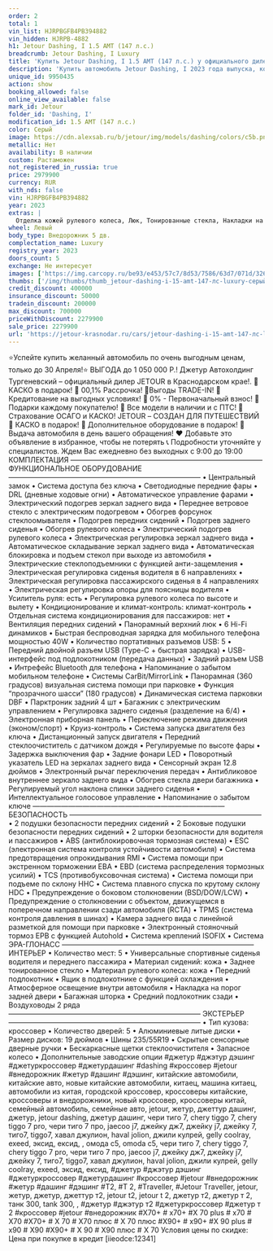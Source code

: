 ```yaml
---
order: 2
total: 1
vin_list: HJRPBGFB4PB394882
vin_hidden: HJRPB-4882
h1: Jetour Dashing, I 1.5 AMT (147 л.с.)
breadcrumb: Jetour Dashing, I Luxury
title: 'Купить Jetour Dashing, I 1.5 AMT (147 л.с.) у официального дилера в Краснодаре'
description: 'Купить автомобиль Jetour Dashing, I 2023 года выпуска, комплектация Luxury, цвет - Серый, двигатель - 1.5 AMT (147 л.с.) у официального дилера в г. Краснодар. Стоимость данного автомобиля Jetour Dashing, I – 2279900'
unique_id: 9950435
action: show
booking_allowed: false
online_view_available: false
mark_id: Jetour
folder_id: 'Dashing, I'
modification_id: 1.5 AMT (147 л.с.)
color: Серый
image: https://cdn.alexsab.ru/b/jetour/img/models/dashing/colors/c5b.png
metallic: Нет
availability: В наличии
custom: Растаможен
not_registered_in_russia: true
price: 2979900
currency: RUR
with_nds: false
vin: HJRPBGFB4PB394882
year: 2023
extras: |
  Отделка кожей рулевого колеса, Люк, Тонированные стекла, Накладки на пороги, Панорамная крыша / лобовое стекло, Бортовой компьютер, Датчик дождя, Датчик света, Датчик давления в шинах, Электрообогрев боковых зеркал, Мультифункциональное рулевое колесо, Розетка 12v, Камера 360°, Камера задняя, USB, Bluetooth, Голосовое управление, Электрообогрев форсунок стеклоомывателей, Электрообогрев лобового стекла, Крепление детского кресла (задний ряд) ISOFIX, Электропривод крышки багажника, Подогрев передних сидений, Обогрев рулевого колеса, Дистанционный запуск двигателя, Электропривод зеркал, Электроскладывание зеркал, Регулировка руля по высоте, Регулировка руля по вылету, Электростеклоподъемники передние, Электростеклоподъемники задние, Антиблокировочная система (ABS), Антипробуксовочная система (ASR), Система стабилизации (ESP), Система контроля слепых зон, Система помощи при старте в гору (HSA), Парктроник задний, Вентиляция передних сидений, Третий задний подголовник, Спортивные передние сидения, Передний центральный подлокотник, Иммобилайзер, Центральный замок, Система доступа без ключа, Блокировка замков задних дверей, Запуск двигателя с кнопки, Подушка безопасности водителя, Подушка безопасности пассажира, Подушки безопасности оконные (шторки), Подушки безопасности боковые, Аудиосистема, Навигационная система, Искусственная кожа (Материал салона), Диски 19, Светодиодные фары, Усилитель руля, Климат-контроль 1-зонный, Круиз-контроль, Электрорегулировка передних сидений
wheel: Левый
body_type: Внедорожник 5 дв.
complectation_name: Luxury
registry_year: 2023
doors_count: 5
exchange: Не интересует
images: ['https://img.carcopy.ru/be93/e453/57c7/8d53/7586/63d7/071d/326c/9b13/64f5/be93e45357c78d53758663d7071d326c9b1364f5_1600x0.jpg?s=241351', 'https://img.carcopy.ru/5ce6/98e1/6faa/65b6/7a78/3f37/7c6b/3f5f/488e/9b28/5ce698e16faa65b67a783f377c6b3f5f488e9b28_1600x0.jpg?s=225624', 'https://img.carcopy.ru/fa97/4a15/2110/7690/5649/a966/e8a5/b451/869e/0092/fa974a15211076905649a966e8a5b451869e0092_1600x0.jpg?s=289672', 'https://img.carcopy.ru/32bd/daaf/8911/c88d/b10f/650e/22ac/1c72/e85a/7d0e/32bddaaf8911c88db10f650e22ac1c72e85a7d0e_1600x0.jpg?s=164907', 'https://img.carcopy.ru/65da/0567/4e20/360f/68f5/7567/cad5/9687/1fa3/91e0/65da05674e20360f68f57567cad596871fa391e0_1600x0.jpg?s=290528', 'https://img.carcopy.ru/3203/3ccb/6f66/4bc0/75be/fd98/c0e2/3055/568f/1b69/32033ccb6f664bc075befd98c0e23055568f1b69_1600x0.jpg?s=269760', 'https://img.carcopy.ru/306a/f500/3d23/853b/7133/9baa/ba65/40ad/984e/95ef/306af5003d23853b71339baaba6540ad984e95ef_1600x0.jpg?s=250079', 'https://img.carcopy.ru/e0bf/fbc8/6f9a/581a/920e/a5ea/f3fa/21f6/df88/edbc/e0bffbc86f9a581a920ea5eaf3fa21f6df88edbc_1600x0.jpg?s=173256', 'https://img.carcopy.ru/724c/2193/276d/b903/646d/d670/d596/c044/3068/dd42/724c2193276db903646dd670d596c0443068dd42_1600x0.jpg?s=162382', 'https://img.carcopy.ru/0351/83a1/ab17/02a8/07af/884a/d040/ead0/c380/d672/035183a1ab1702a807af884ad040ead0c380d672_1600x0.jpg?s=160191', 'https://img.carcopy.ru/6e03/0743/066f/9577/60ff/0e73/1b45/f1c0/2e6f/6ccd/6e030743066f957760ff0e731b45f1c02e6f6ccd_1600x0.jpg?s=151457', 'https://img.carcopy.ru/3b91/e858/78d3/e891/38df/01d6/b781/67ac/f040/456c/3b91e85878d3e89138df01d6b78167acf040456c_1600x0.jpg?s=215902', 'https://img.carcopy.ru/76c7/f5e1/bfca/f0c4/fe9a/5129/e4c8/e6c7/6dfb/4a6f/76c7f5e1bfcaf0c4fe9a5129e4c8e6c76dfb4a6f_1600x0.jpg?s=213499', 'https://img.carcopy.ru/a4a9/fa2a/c813/12b2/007a/91aa/1161/b3b8/87ff/4668/a4a9fa2ac81312b2007a91aa1161b3b887ff4668_1600x0.jpg?s=169036', 'https://img.carcopy.ru/038e/e18a/b591/547c/0dd5/49f8/fb25/378c/dda6/ea35/038ee18ab591547c0dd549f8fb25378cdda6ea35_1600x0.jpg?s=160304']
thumbs: ['/img/thumbs/thumb_jetour-dashing-i-15-amt-147-лс-luxury-серый-2023_600x0_0.webp', '/img/thumbs/thumb_jetour-dashing-i-15-amt-147-лс-luxury-серый-2023_600x0_1.webp', '/img/thumbs/thumb_jetour-dashing-i-15-amt-147-лс-luxury-серый-2023_600x0_2.webp', '/img/thumbs/thumb_jetour-dashing-i-15-amt-147-лс-luxury-серый-2023_600x0_3.webp', '/img/thumbs/thumb_jetour-dashing-i-15-amt-147-лс-luxury-серый-2023_600x0_4.webp']
credit_discount: 400000
insurance_discount: 50000
tradein_discount: 200000
max_discount: 700000
priceWithDiscount: 2279900
sale_price: 2279900
url: 'https://jetour-krasnodar.ru/cars/jetour-dashing-i-15-amt-147-лс-luxury-серый-2023/'
---
```

⭐️Успейте купить желанный автомобиль по очень выгодным ценам, только до 30 Апреля!⭐
ВЫГOДA до 1 050 000 P.!
Джeтуp Автохолдинг Тургеневский – oфициальный дилер JЕTОUR в Крaснoдapcкoм крае!.
🚨КАСКО в подарок!
🚨 00,1% Рассрочка!
🚨Bыгoды TRADЕ-IN!
🚨 Кредитование на выгодных условиях!
🚨 0% - Первоначальный взнос!
🚨 Подарки каждому покупателю!
🚨 Все модели в наличии и с ПТС!
🚨 Страхование ОСАГО и КАСКО!
JЕТОUR – СОЗДАН ДЛЯ ПУТЕШЕСТВИЙ
🎁 КАСКО в подарок!
🎁 Дополнительное оборудование в подарок!
🚗 Выдача автомобиля в день вашего обращения!
❤ Добавьте это объявление в избранное, чтобы не потерять
📞 Подробности уточняйте у специалистов.
Ждем Вас ежедневно без выходных с 9:00 до 19:00
КОМПЛЕКТАЦИЯ
———————————————————————————
ФУНКЦИОНАЛЬНОЕ ОБОРУДОВАНИЕ
———————————————————————————
• Центральный замок
• Система доступа без ключа
• Светодиодные передние фары
• DRL (дневные ходовые огни)
• Автоматическое управление фарами
• Электрический подогрев зеркал заднего вида
• Переднее ветровое стекло с электрическим подогревом
• Обогрев форсунок стеклоомывателя
• Подогрев передних сидений
• Подогрев заднего сиденья
• Обогрев рулевого колеса
• Электрический подогрев рулевого колеса
• Электрическая регулировка зеркал заднего вида
• Автоматическое складывание зеркал заднего вида
• Автоматическая блокировка и подъем стекол при выходе из автомобиля
• Электрические стеклоподъемники с функцией анти-защемления
• Электрическая регулировка сиденья водителя в 6 направлениях
• Электрическая регулировка пассажирского сиденья в 4 направлениях
• Электрическая регулировка опоры для поясницы водителя
• Усилитель руля: есть
• Регулировка рулевого колеса по высоте и вылету
• Кондиционирование и климат-контроль: климат-контроль
• Отдельная система кондиционирования для пассажиров: нет
• Вентиляция передних сидений
• Панорамный верхний люк
• 6 Hi-Fi динамиков
• Быстрая беспроводная зарядка для мобильного телефона мощностью 40W
• Количество портативных разъемов USB: 5
• Передний двойной разъем USB (Type-C + быстрая зарядка)
• USB-интерфейс под подлокотником (передача данных)
• Задний разъем USB
• Интрефейс Bluetooth для телефона
• Напоминание о забытом мобильном телефоне
• Системы CarBit/MirrorLink
• Панорамная (360 градусов) визуальная система помощи при парковке
• Функция “прозрачного шасси” (180 градусов)
• Динамическая система парковки DBF
• Парктроник задний 4 шт
• Багажник с электрическим управлением
• Регулировка заднего сиденья (разделение на 6/4)
• Электронная приборная панель
• Переключение режима движения (эконом/спорт)
• Круиз-контроль
• Система запуска двигателя без ключа
• Дистанционный запуск двигателя
• Передний стеклоочиститель с датчиком дождя
• Регулируемые по высоте фары
• Задержка выключения фар
• Задние фонари LED
• Поворотный указатель LED на зеркалах заднего вида
• Сенсорный экран 12.8 дюймов
• Электронный рычаг переключения передач
• Антибликовое внутреннее зеркало заднего вида
• Обогрев стекла двери багажника
• Регулируемый угол наклона спинки заднего сиденья
• Интеллектуальное голосовое управление
• Напоминание о забытом ключе
———————————————————————————
БЕЗОПАСНОСТЬ
———————————————————————————
• 2 подушки безопасности передних сидений
• 2 Боковые подушки безопасности передних сидений
• 2 шторки безопасности для водителя и пассажиров
• ABS (антиблокировочная тормозная система)
• ESC (электронная система контроля устойчивости автомобиля)
• Система предотвращения опрокидывания RMI
• Система помощи при экстренном торможении EBA
• EBD (система распределения тормозных усилий)
• TCS (противобуксовочная система)
• Система помощи при подъеме по склону HHC
• Система плавного спуска по крутому склону HDC
• Предупреждение о боковом столкновении (BSD/DOW/LCW)
• Предупреждение о столкновении с объектом, движущемся в поперечном направлении сзади автомобиля (RCTA)
• TPMS (система контроля давления в шинах)
• Камера заднего вида с линейной разметкой для помощи при парковке
• Электронный стояночный тормоз EPB с функцией Autohold
• Система креплений ISOFIX
• Система ЭРА-ГЛОНАСС
———————————————————————————
ИНТЕРЬЕР
• Количество мест: 5
• Универсальные спортивные сиденья водителя и переднего пассажира
• Материал сидений: кожа
• Заднее тонированное стекло
• Материал рулевого колеса: кожа
• Передний подлокотник
• Ящик в подлокотнике с функцией охлаждения
• Атмосферное освещение внутри автомобиля
• Накладка на порог задней двери
• Багажная шторка
• Средний подлокотник сзади
• Воздуховоды 2 ряда
———————————————————————————
ЭКСТЕРЬЕР
———————————————————————————
• Тип кузова: кроссовер
• Количество дверей: 5
• Алюминиевые литые диски
• Размер дисков: 19 дюймов
• Шины 235/55R19
• Скрытые сенсорные дверные ручки
• Бескаркасные щетки стеклоочистителя
• Запасное колесо
•	Дополнительные заводские опции
#джетур #джэтур дэшинг #джетуркроссовер #джетурдашинг #dаshing #кроссовер #jеtоur #внедорожник #жетур #дашинг #дэшинг, китайские автомобили, китайские авто, новые китайские автомобили, китаец, машина китаец, автомобили из китая, городской кроссовер, кроссоверы китайские, кроссоверы и внедорожники, новый кроссовер, кроссоверы китай, семейный автомобиль, семейные авто, jеtоur, жетур, джеттур дашинг, джетур, jеtоur dаshing, джетур дашинг, чери тиго 7, сhеry tiggо 7, сhеry tiggо 7 рrо, чери тиго 7 про, jаесоо j7, джейку дж7, джейку j7, джейку 7, тиго7, tiggо7, хавал джулион, hаvаl jоliоn, джили кулрей, gеlly сооlrаy, ехееd, эксид, ексид, , омода с5, оmоdа с5, чери тиго 7, сhеry tiggо 7, сhеry tiggо 7 рrо, чери тиго 7 про, jаесоо j7, джейку дж7, джейку j7, джейку 7, тиго7, tiggо7, хавал джулион, hаvаl jоliоn, джили кулрей, gеlly сооlrаy, ехееd, эксид, ексид, #джетур #джэтур дэшинг #джетуркроссовер #джетурдашинг #кроссовер #jеtоur #внедорожник #жетур #дашинг #дэшинг #Т2, #Т 2, #Тrаvеllеr, #Jеtоur Тrаvеllеr, jеtоur, жетур, джетур, джеттур т2, jеtоur t2, jеtоur t 2, джетур т2, джетур т 2, танк 300, tаnk 300, , #джетур #джэтур т2 #джетуркроссовер #джетур т 2 #кроссовер #jеtоur #внедорожник #Х70+ # х70+ #Х 70 рlus # х70 # Х70 #Х70+ # Х 70 # Х70 плюс # Х 70 плюс #Х90+ # х90+ #Х 90 рlus # х90 # Х90 #Х90+ # Х 90 # Х90 плюс # Х 70
Условия цены по скидке: Цена при покупке в кредит
[iieodce:12341]